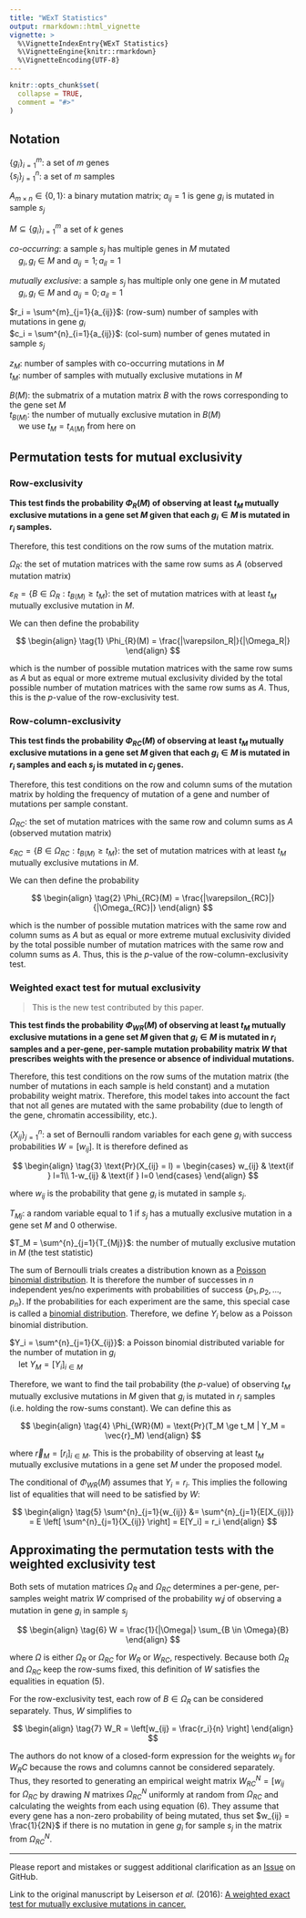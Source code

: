 ```yaml
---
title: "WExT Statistics"
output: rmarkdown::html_vignette
vignette: >
  %\VignetteIndexEntry{WExT Statistics}
  %\VignetteEngine{knitr::rmarkdown}
  %\VignetteEncoding{UTF-8}
---
```


```r
knitr::opts_chunk$set(
  collapse = TRUE,
  comment = "#>"
)
```

## Notation

$\{g_i\}^m_{i=1}$: a set of $m$ genes \
$\{s_j\}^n_{j=1}$: a set of $m$ samples

$A_{m \times n} \in \{0,1\}$: a binary mutation matrix; $a_{ij} = 1$ is gene $g_i$ is mutated in sample $s_j$

$M \subseteq \{g_i\}^m_{i=1}$ a set of $k$ genes

*co-occurring*: a sample $s_j$ has multiple genes in $M$ mutated \
&nbsp;&nbsp;&nbsp;&nbsp;$g_i, g_l \in M$ and $a_{ij}=1; a_{il}=1$

*mutually exclusive*: a sample $s_j$ has multiple only one gene in $M$ mutated \
&nbsp;&nbsp;&nbsp;&nbsp;$g_i, g_l \in M$ and $a_{ij}=0; a_{il}=1$

$r_i = \sum^{m}_{j=1}{a_{ij}}$: (row-sum) number of samples with mutations in gene $g_i$ \
$c_i = \sum^{n}_{i=1}{a_{ij}}$: (col-sum) number of genes mutated in sample $s_j$

$z_M$: number of samples with co-occurring mutations in $M$ \
$t_M$: number of samples with mutually exclusive mutations in $M$

$B(M)$: the submatrix of a mutation matrix $B$ with the rows corresponding to the gene set $M$ \
$t_{B(M)}$: the number of mutually exclusive mutation in $B(M)$ \
&nbsp;&nbsp;&nbsp;&nbsp;we use $t_M = t_{A(M)}$ from here on


## Permutation tests for mutual exclusivity


### Row-exclusivity

**This test finds the probability $\Phi_{R}(M)$ of observing at least $t_M$ mutually exclusive mutations in a gene set $M$ given that each $g_i \in M$ is mutated in $r_i$ samples.**

Therefore, this test conditions on the row sums of the mutation matrix.

$\Omega_R$: the set of mutation matrices with the same row sums as $A$ (observed mutation matrix)

$\varepsilon_R = \{ B \in \Omega_R: t_{B(M)} \ge t_M \}$: the set of mutation matrices with at least $t_M$ mutually exclusive mutation in $M$.

We can then define the probability

$$
\begin{align}
\tag{1}
\Phi_{R}(M) = \frac{|\varepsilon_R|}{|\Omega_R|}
\end{align}
$$

which is the number of possible mutation matrices with the same row sums as $A$ but as equal or more extreme mutual exclusivity divided by the total possible number of mutation matrices with the same row sums as $A$. Thus, this is the $p$-value of the row-exclusivity test.


### Row-column-exclusivity

**This test finds the probability $\Phi_{RC}(M)$ of observing at least $t_M$ mutually exclusive mutations in a gene set $M$ given that each $g_i \in M$ is mutated in $r_i$ samples and each $s_j$ is mutated in $c_j$ genes.**

Therefore, this test conditions on the row and column sums of the mutation matrix by holding the frequency of mutation of a gene and number of mutations per sample constant.

$\Omega_{RC}$: the set of mutation matrices with the same row and column sums as $A$ (observed mutation matrix)

$\varepsilon_{RC} = \{ B \in \Omega_{RC}: t_{B(M)} \ge t_M \}$: the set of mutation matrices with at least $t_M$ mutually exclusive mutations in $M$.

We can then define the probability

$$
\begin{align}
\tag{2}
\Phi_{RC}(M) = \frac{|\varepsilon_{RC}|}{|\Omega_{RC}|}
\end{align}
$$

which is the number of possible mutation matrices with the same row and column sums as $A$ but as equal or more extreme mutual exclusivity divided by the total possible number of mutation matrices with the same row and column sums as $A$. Thus, this is the $p$-value of the row-column-exclusivity test.


### Weighted exact test for mutual exclusivity

> This is the new test contributed by this paper.

**This test finds the probability $\Phi_{WR}(M)$ of observing at least $t_M$ mutually exclusive mutations in a gene set $M$ given that $g_i \in M$ is mutated in $r_i$ samples and a per-gene, per-sample mutation probability matrix $W$ that prescribes weights with the presence or absence of individual mutations.**

Therefore, this test conditions on the row sums of the mutation matrix (the number of mutations in each sample is held constant) and a mutation probability weight matrix. Therefore, this model takes into account the fact that not all genes are mutated with the same probability (due to length of the gene, chromatin accessibility, etc.).

$\{X_{ij}\}^{n}_{j=1}$: a set of Bernoulli random variables for each gene $g_i$ with success probabilities $W = [w_{ij}]$. It is therefore defined as

$$
\begin{align}
\tag{3}
\text{Pr}(X_{ij} = l) = \begin{cases}
    w_{ij} & \text{if } l=1\\
    1-w_{ij} & \text{if } l=0
  \end{cases}
\end{align}
$$

where $w_{ij}$ is the probability that gene $g_i$ is mutated in sample $s_j$.

$T_{Mj}$: a random variable equal to $1$ if $s_j$ has a mutually exclusive mutation in a gene set $M$ and $0$ otherwise.

$T_M = \sum^{n}_{j=1}{T_{Mj}}$: the number of mutually exclusive mutation in $M$ (the test statistic)

The sum of Bernoulli trials creates a distribution known as a [Poisson binomial distribution](https://en.wikipedia.org/wiki/Poisson_binomial_distribution). It is therefore the number of successes in $n$ independent yes/no experiments with probabilities of success $\{p_1, p_2, ..., p_n\}$. If the probabilities for each experiment are the same, this special case is called a [binomial distribution](https://en.wikipedia.org/wiki/Binomial_distribution). Therefore, we define $Y_i$ below as a Poisson binomial distribution.

$Y_i = \sum^{n}_{j=1}{X_{ij}}$: a Poisson binomial distributed variable for the number of mutation in $g_i$ \
&nbsp;&nbsp;&nbsp;&nbsp;let $Y_M = [Y_i]_{i \in M}$


Therefore, we want to find the tail probability (the *p*-value) of observing $t_M$ mutually exclusive mutations in $M$ given that $g_i$ is mutated in $r_i$ samples (i.e. holding the row-sums constant). We can define this as

$$
\begin{align}
\tag{4}
\Phi_{WR}(M) = \text{Pr}(T_M \ge t_M | Y_M = \vec{r}_M)
\end{align}
$$

 where $\vec{r}_M = [r_i]_{i \in M}$. This is the probability of observing at least $t_M$ mutually exclusive mutations in a gene set $M$ under the proposed model.

The conditional of $\Phi_{WR}(M)$ assumes that $Y_i = r_i$. This implies the following list of equalities that will need to be satisfied by $W$:

$$
\begin{align}
\tag{5}
\sum^{n}_{j=1}{w_{ij}} &= \sum^{n}_{j=1}{E[X_{ij}]}
  = E \left[ \sum^{n}_{j=1}{X_{ij}} \right]
  = E[Y_i]
  = r_i
\end{align}
$$

## Approximating the permutation tests with the weighted exclusivity test

Both sets of mutation matrices $\Omega_{R}$ and $\Omega_{RC}$ determines a per-gene, per-samples weight matrix $W$ comprised of the probability $w_ij$ of observing a mutation in gene $g_i$ in sample $s_j$

$$
\begin{align}
\tag{6}
W = \frac{1}{|\Omega|} \sum_{B \in \Omega}{B}
\end{align}
$$

where $\Omega$ is either $\Omega_{R}$ or $\Omega_{RC}$ for $W_R$ or $W_{RC}$, respectively. Because both $\Omega_{R}$ and $\Omega_{RC}$ keep the row-sums fixed, this definition of $W$ satisfies the equalities in equation $(5)$.

For the row-exclusivity test, each row of $B \in \Omega_R$ can be considered separately. Thus, $W$ simplifies to

$$
\begin{align}
\tag{7}
W_R = \left[w_{ij} = \frac{r_i}{n} \right]
\end{align}
$$

The authors do not know of a closed-form expression for the weights $w_{ij}$ for $W_RC$ because the rows and columns cannot be considered separately. Thus, they resorted to generating an empirical weight matrix $W^{N}_{RC} = [w_{ij}$ for $\Omega_{RC}$ by drawing $N$ matrixes $\Omega^{N}_{RC}$ uniformly at random from $\Omega_{RC}$ and calculating the weights from each using equation $(6)$. They assume that every gene has a non-zero probability of being mutated, thus set $w_{ij} = \frac{1}{2N}$ if there is no mutation in gene $g_i$ for sample $s_j$ in the matrix from $\Omega^N_{RC}$.

---

Please report and mistakes or suggest additional clarification as an [Issue](https://github.com/jhrcook/wext/issues) on GitHub.

Link to the original manuscript by Leiserson *et al.* (2016): [A weighted exact test for mutually exclusive mutations in cancer.](https://academic.oup.com/bioinformatics/article/32/17/i736/2450792)
